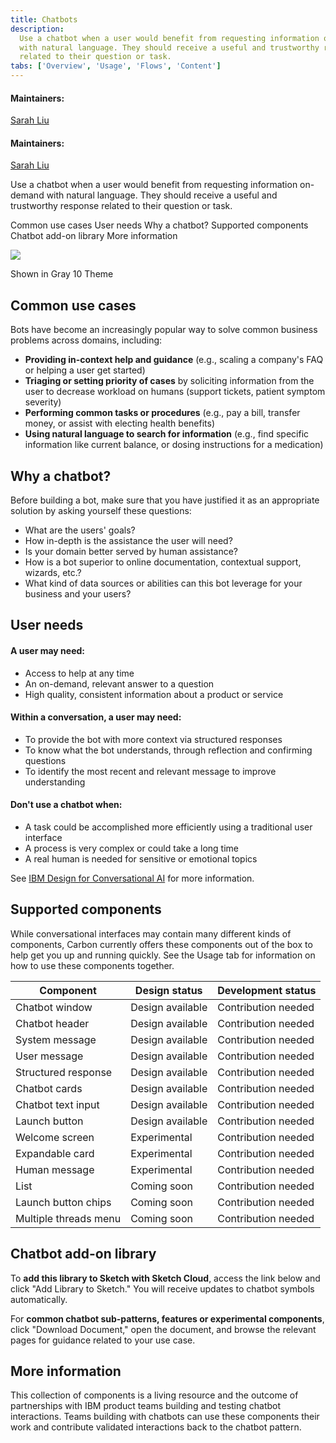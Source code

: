 ```yaml
---
title: Chatbots
description:
  Use a chatbot when a user would benefit from requesting information on-demand
  with natural language. They should receive a useful and trustworthy response
  related to their question or task.
tabs: ['Overview', 'Usage', 'Flows', 'Content']
---
```


#### Maintainers:

[Sarah Liu](https://w3.ibm.com/bluepages/profile.html?uid=5G1630897)


#### Maintainers:

[Sarah Liu](https://w3.ibm.com/bluepages/profile.html?uid=5G1630897)

<PageDescription>

Use a chatbot when a user would benefit from requesting information on-demand
with natural language. They should receive a useful and trustworthy response
related to their question or task.

</PageDescription>

<AnchorLinks>

<AnchorLink>Common use cases</AnchorLink>
<AnchorLink>User needs</AnchorLink>
<AnchorLink>Why a chatbot?</AnchorLink>
<AnchorLink>Supported components</AnchorLink>
<AnchorLink>Chatbot add-on library</AnchorLink>
<AnchorLink>More information</AnchorLink>

</AnchorLinks>

![](/images/chatbot-0.png)

<Caption>Shown in Gray 10 Theme</Caption>

## Common use cases

Bots have become an increasingly popular way to solve common business problems
across domains, including:

- **Providing in-context help and guidance** (e.g., scaling a company's FAQ or
  helping a user get started)
- **Triaging or setting priority of cases** by soliciting information from the
  user to decrease workload on humans (support tickets, patient symptom
  severity)
- **Performing common tasks or procedures** (e.g., pay a bill, transfer money,
  or assist with electing health benefits)
- **Using natural language to search for information** (e.g., find specific
  information like current balance, or dosing instructions for a medication)

## Why a chatbot?

Before building a bot, make sure that you have justified it as an appropriate
solution by asking yourself these questions:

- What are the users' goals?
- How in-depth is the assistance the user will need?
- Is your domain better served by human assistance?
- How is a bot superior to online documentation, contextual support, wizards,
  etc.?
- What kind of data sources or abilities can this bot leverage for your business
  and your users?

## User needs

#### A user may need:

- Access to help at any time
- An on-demand, relevant answer to a question
- High quality, consistent information about a product or service

#### Within a conversation, a user may need:

- To provide the bot with more context via structured responses
- To know what the bot understands, through reflection and confirming questions
- To identify the most recent and relevant message to improve understanding

#### Don't use a chatbot when:

- A task could be accomplished more efficiently using a traditional user
  interface
- A process is very complex or could take a long time
- A real human is needed for sensitive or emotional topics

See
[IBM Design for Conversational AI](https://www.ibm.com/design/ai/conversation)
for more information.

## Supported components

While conversational interfaces may contain many different kinds of components,
Carbon currently offers these components out of the box to help get you up and
running quickly. See the Usage tab for information on how to use these
components together.

| Component             | Design status                            | Development status                               |
| --------------------- | ---------------------------------------- | ------------------------------------------------ |
| Chatbot window        | <Tag type="green">Design available</Tag> | <Tag type="cool-gray"> Contribution needed</Tag> |
| Chatbot header        | <Tag type="green">Design available</Tag> | <Tag type="cool-gray"> Contribution needed</Tag> |
| System message        | <Tag type="green">Design available</Tag> | <Tag type="cool-gray"> Contribution needed</Tag> |
| User message          | <Tag type="green">Design available</Tag> | <Tag type="cool-gray"> Contribution needed</Tag> |
| Structured response   | <Tag type="green">Design available</Tag> | <Tag type="cool-gray"> Contribution needed</Tag> |
| Chatbot cards         | <Tag type="green">Design available</Tag> | <Tag type="cool-gray"> Contribution needed</Tag> |
| Chatbot text input    | <Tag type="green">Design available</Tag> | <Tag type="cool-gray"> Contribution needed</Tag> |
| Launch button         | <Tag type="green">Design available</Tag> | <Tag type="cool-gray"> Contribution needed</Tag> |
| Welcome screen        | <Tag type="teal"> Experimental </Tag>    | <Tag type="cool-gray"> Contribution needed</Tag> |
| Expandable card       | <Tag type="teal"> Experimental </Tag>    | <Tag type="cool-gray"> Contribution needed</Tag> |
| Human message         | <Tag type="teal"> Experimental </Tag>    | <Tag type="cool-gray"> Contribution needed</Tag> |
| List                  | <Tag type="purple"> Coming soon </Tag>   | <Tag type="cool-gray"> Contribution needed</Tag> |
| Launch button chips   | <Tag type="purple"> Coming soon </Tag>   | <Tag type="cool-gray"> Contribution needed</Tag> |
| Multiple threads menu | <Tag type="purple"> Coming soon </Tag>   | <Tag type="cool-gray"> Contribution needed</Tag> |

## Chatbot add-on library

To **add this library to Sketch with Sketch Cloud**, access the link below and
click "Add Library to Sketch." You will receive updates to chatbot symbols
automatically.

For **common chatbot sub-patterns, features or experimental components**, click
"Download Document," open the document, and browse the relevant pages for
guidance related to your use case.

<Column colMd={4} colLg={4} noGutterSm>
  <ResourceCard
    subTitle="Sketch library"
    title="Chatbot Design Kit"
    aspectRatio="2:1"
    actionIcon="launch"
    href="https://www.sketch.com/s/d6986eb8-bf0d-4695-abe8-9e79909d4518">
    <MdxIcon name="sketch" />
  </ResourceCard>
</Column>

## More information

This collection of components is a living resource and the outcome of
partnerships with IBM product teams building and testing chatbot interactions.
Teams building with chatbots can use these components their work and contribute
validated interactions back to the chatbot pattern.
